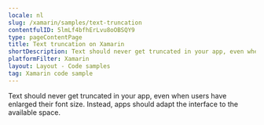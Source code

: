 ```yaml
---
locale: nl
slug: /xamarin/samples/text-truncation
contentfulID: 5lmLf4bfhErLvu8oOBSQY9
type: pageContentPage
title: Text truncation on Xamarin
shortDescription: Text should never get truncated in your app, even when users have enlarged their font size.
platformFilter: Xamarin
layout: Layout - Code samples
tag: Xamarin code sample
---
```


Text should never get truncated in your app, even when users have enlarged their font size. Instead, apps should adapt the interface to the available space.

<CodeSample id="text-truncation" locale="nl" platform="xamarin"/>